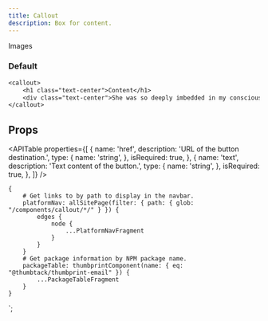 ```yaml
---
title: Callout
description: Box for content.
---
```



<ComponentHeader data={props.data} />

Images

### Default

```email
<callout>
    <h1 class="text-center">Content</h1>
    <div class="text-center">She was so deeply imbedded in my consciousness that for the first year of school I seem to have believed that.</div>
</callout>
```

## Props

<APITable
    properties={[
        {
            name: 'href',
            description: 'URL of the button destination.',
            type: {
                name: 'string',
            },
            isRequired: true,
        },
        {
            name: 'text',
            description: 'Text content of the button.',
            type: {
                name: 'string',
            },
            isRequired: true,
        },
    ]}
/>

<ComponentFooter data={props.data} />

    {
        # Get links to by path to display in the navbar.
        platformNav: allSitePage(filter: { path: { glob: "/components/callout/*/" } }) {
            edges {
                node {
                    ...PlatformNavFragment
                }
            }
        }
        # Get package information by NPM package name.
        packageTable: thumbprintComponent(name: { eq: "@thumbtack/thumbprint-email" }) {
            ...PackageTableFragment
        }
    }
`;
